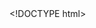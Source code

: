 <!DOCTYPE html>
<html lang="en">
	<head>
		<meta http-equiv="content-type" content="text/html; charset=utf-8" />
		<script type="text/javascript" src="/llab/loader.js"></script>
		<script type="text/javascript" src="/utilities/gifffer.min.js"></script>
        <script type="text/javascript">window.onload = function() {Gifffer();}</script>
        <link rel="stylesheet" type="text/css" href="/css/bjc-gifffer.css">
		<title>Unit 2 Lab 3: Making Decisions, Page 2---
title: "Combining Predicatessubtitle: "Unit , Lab , Page"
order:
---
        <div class="learn">On this page, you will combine predicates using Boolean functions to write on the stage in three colors.</div>
                
        ##Boolean Functions
        <p>
            At the very lowest level, computer circuitry is made of wires, and each wire is either on or off. So the only operations that can be performed at that lowest level are those that <em>operate on single-bit values</em> (just ones and zeros, that is, just ons and offs). These are called <em>logical (or Boolean) functions</em>. (They're predicates, because their range is Booleans, but these are special in that their <em>domain</em> is also Booleans.) There are three Boolean functions in the Operators palette:<br />
            <img class="indent" src="/img/prog/Booleans.png" alt="and, or, not blocks" title="and, or, not blocks" /><br />
            <div class="comment">AAP-2.F.5, AAP-2.F.1</div>
            Notice that both the blocks themselves and the input slots in the blocks are hexagonal. Boolean functions take Boolean values (<code>True</code> or <code>False</code>) as inputs and report a new Boolean value as output. When you use Boolean functions in a program, though, the inputs will usually be expressions such as <img src="/img/2-complexity/var=3.png" alt="variable = 3" title="variable = 3" />.
        </p>
        <div class="forYouToDo">
			<ol>
                <li>
                    Experiment with different input values in all three blocks, and take notes about the results you get. 
                    <div class="endnote">
                        <p>Instead of dragging a <code>true</code> or <code>false</code> block into the input slot of an <code>and</code>, <code>or</code>, or <code>not</code> block, you can click the empty input slot to control a <code>true</code>/<code>false</code> toggle: <img class="inline" src="/img/2-complexity/true-and-false.png" alt="(true) and (false)" title="(true) and (false)" /></p>
                    </div>
                </li>
            </ol>
        </div>
    
        <p>
            The <code>and</code> and <code>not</code> blocks work exactly the way you'd expect from the meanings of those words in English:
            <ul>
                <div class="comment">AAP-2.F.3</div>
                <li><img src="/img/2-complexity/true-and-true.png" alt="(true) and (true)" title="(true) and (true)" /> reports <code>true</code>, and any other combination of inputs reports <code>false</code>.</li>
                <div class="comment">AAP-2.F.2</div>
                <li><img src="/img/blocks/not.png" alt="not ()" title="not ()" /> reports the opposite of whichever input value you use.</li>
            </ul>
            <div class="comment">AAP-2.F.4</div>
            But <code>or</code> is a little different in computer science. In English, the word "or" has two different meanings:
            <ul>
                <li><strong>Either but not both:</strong> such as "Let's check whether it will be rainy or sunny tomorrow." In computer science, this is called <em>exclusive or</em> because one option excludes the other.</li>
                <li><strong>Either or both:</strong> such as "Ask your teacher if you have any questions or if you need help." This is called <em>inclusive or</em> because it's possible for both options to be included.</li>
            </ul>
        </p>

        <div class="forYouToDo">
			<ol start="2">
                <li>Experiment. Does the <img src="/img/blocks/or.png" alt="() or ()" title="() or ()" /> block implement <em>exclusive</em> or <em>inclusive</em> <code>or</code>?</li>
            </ol>
        </div>
        
        <div class="examFullWidth">
            <div class="comment">AAP-2.F.1</div>
            <div class="pseudop">The <img src="/img/blocks/and-full-size.png" alt="() and ()" title="() and ()" />, <img src="/img/blocks/or.png" alt="() or ()" title="() or ()" />, and <img src="/img/blocks/not.png" alt="not ()" title="not ()" /> blocks will appear as <pre class="inline">AND</pre>, <pre class="inline">OR</pre>, and <pre class="inline">NOT</pre> and will work exactly the same way as they do in Snap<em>!</em>.</div>
        </div>
        
        <div class="forYouToDo">
			<ol start="3">
                <li>Make the blocks <img class="inline" src="/img/blocks/less-than-or-equal.png" alt="less than or equal" title="less than or equal" />, <img class="inline" src="/img/blocks/greater-than-or-equal.png" alt="greater than or equal" title="greater than or equal" />, and <img class="inline" src="/img/2-complexity/not-equal.png" alt="() not equal ()" title="() not equal ()" />.
					(You can copy the characters &le;, &ge;, and &ne; from this page and paste them into the Snap<i>!</i> Make-a-block window.)
				</li>
                <li>
                    Build a predicate that tells whether an input is between two other inputs, and test it with several different cases.<br />
                    <div class="sidenote">You can decide whether <code>between?</code> will include the two boundary inputs or not.</div>
                    <img class="indent" src="/img/2-complexity/number-between-two-others(with-result-false).png" alt="is (3.8) between (3.9) and (4.7) ? reporting false" title="is (3.8) between (3.9) and (4.7) ? reporting false">
                    <img class="indent" src="/img/2-complexity/word-between-two-others(with-result-true).png" alt="is (apples) between (alphabet) and (azure) ? reporting true" title="is (apples) between (alphabet) and (azure) ? reporting true"> 
                    <div class="narrower">
                        ###<strong>Making a Predicate </strong>
                        <ul>
                            <li>
                            	Choose the hexagonal <em>predicate</em> shape.<br />
                    			
                                <img class="indent" src="/img/2-complexity/make-predicate.png" alt="Make a block dialog highlighting the predicate button" title="Make a block dialog highlighting the predicate button" />
                            </li>
                            <li>You must use the <img class="nopadtb" src="/img/blocks/report.png" alt="report()" title="report()" /> block to report the result of reporters (including predicates).</li>
                        </ul>
                    </div>
                    <!--<p><img class="indent" data-gifffer="/img/2-complexity/defining-even-predicate.gif" alt="defining a predicate block" title="defining a predicate block" /></p>-->
                </li>
                <li>
                    Use <code>between?</code> to create a script that lets you write on the stage in three colors (depending on the height on the stage), using your mouse.<br />
                    <div class="endnote">
                        <a href="#hint-three-colors" data-bs-toggle="collapse" title="Click for an example of writing on the stage in three colors.">Click for an example of writing on the stage in three colors.</a>
                        <div id="hint-three-colors" class="collapse">
                            <img class="indent" data-gifffer="/img/2-complexity/U2ImageVideoAddendum_img/tri-color-bjc.gif" alt="using the mouse to write in three colors on the stage" title="using the mouse to write in three colors on the stage" />
                        </div>
                    </div>
                </li>
                <li>
                	<div class="comment">AAP-2.E part b</div>
                    <!-- Question 6 -->
                    <div class="assessment-data" type="multiplechoice" identifier="What's equivalent to num less than or equal to 23?"
                        hasinlinefeedback="true" maxchoices="2" responseIdentifier="ri1" shuffle="false">
                        <div class="prompt">
                            There's no built in ≤ block in Snap<em>!</em>.  Suppose we wanted to build one. Which <em><strong>two</strong></em> of the following Boolean expressions are equivalent to the expression <img class="inline" src="/img/2-complexity/num-le-23.png" alt="num less than or equal to 23 predicate" title="num less than or equal to 23 predicate" />?
                        </div>
                        <div class="choice" identifier="c1">
                            <div class="text"><img class="inline" src="/img/2-complexity/num-le-23-opt-1.png" alt="(num < 23) and (num = 23)" title="(num < 23) and (num = 23)" /></div>
                            <div class="feedback">
                                Can <var>num</var> be both less than 23 and equal to 23 at the same time?
                            </div>
                        </div>
                        <div class="choice" identifier="c2">
                            <div class="text"><img class="inline" src="/img/2-complexity/num-le-23-opt-2.png" alt="(num < 23) or (num = 23)" title="(num < 23) or (num = 23)" /></div>
                            <div class="feedback">
                                Correct! This picture shows an expression that will report <code>true</code> if <var>num</var> is less than or equal to 23.
                            </div>
                        </div>
                        <div class="choice" identifier="c3">
                            <div class="text"><img class="inline" src="/img/2-complexity/num-le-23-opt-3.png" alt="not (num > 23)" title="not (num > 23)" /></div>
                            <div class="feedback">
                                Correct! If <var>num</var> is <strong>not</strong> greater than 23, then it is either less than 23 or equal to 23.
                            </div>
                        </div>
                        <div class="choice" identifier="c4">
                            <div class="text"><img class="inline" src="/img/2-complexity/num-le-23-opt-4.png" alt="not (num > 22)" title="not (num > 22)" /></div>
                            <div class="feedback">
                                Imagine that the value of <var>num</var> is 22.5. Will this expression and the expression given in the question report the same response?
                            </div>
                        </div>
                        <div class="responseDeclaration" identifier="ri1">
                            <div class="correctResponse" identifier="c2"></div>
                            <div class="correctResponse" identifier="c3"></div>
                        </div>
                    </div>
                </li>
                <li>
                	<div class="comment">AAP-2.F part b</div>
                    <!-- Question 2 -->
                    <div class="assessment-data" type="multiplechoice" identifier="Which expression will report TRUE?"
                        hasinlinefeedback="true" maxchoices="1" responseIdentifier="ri2" shuffle="false">
                        <div class="prompt">
                            Which of the following expressions will report <code>true</code>?
                            <ol style="list-style:upper-roman;">
                            	<li><img class="inline" src="/img/6-computers/boolean-quiz-a.png" alt="(T and F) and (not (T and F))" title="(T and F) and (not (T and F))" /></li>
                            	<li><img class="inline" src="/img/6-computers/boolean-quiz-b.png" alt="(not (T or F)) or (T or F)" title="(not (T or F)) or (T or F)" /></li>
                            </ol>
                        </div>
                        <div class="choice" identifier="c1">
                            <div class="text">I only</div>
                            <div class="feedback"></div>
                        </div>
                        <div class="choice" identifier="c2">
                            <div class="text">II only</div>
                            <div class="feedback"></div>
                        </div>
                        <div class="choice" identifier="c3">
                            <div class="text">I and II</div>
                            <div class="feedback"></div>
                        </div>
                        <div class="choice" identifier="c4">
                            <div class="text">Neither I nor II</div>
                            <div class="feedback"></div>
                        </div>
                        <div class="responseDeclaration" identifier="ri2">
                            <div class="correctResponse" identifier="c2"></div>
                        </div>
                    </div>
                </li>
            </ol>
        </div>
        
		<div class="takeItFurther">
            <div class="todo">
                <div class="comment">Brian, OK, I went a little over the top here, but some teachers might like to dig in too. Please review this table carefully; it would be easy to get something wrong. --MF, 1/14/20</div>
                TG (for answer key): i) The <code>and</code> function can be represented as TFFF; ii-v) Answers will vary for parts ii and iii. The following table lists the 16 (part iv) possible two-input Boolean operators and their usefulness. The goal is for students to <em>think about usefulness</em>&mdash;not for them to accurately categorize each of the functions or even to learn the logic of each one. Unless you have a background in logic or computer science, even you (as teacher with the answer key) are likely to find some of these take a bit of thinking to wrap your mind around.
                <table class="bordered standard" summary="table showing the 16 two-input Boolean operators and remarking on their usefulness">
                    <tr>
                        <th scope="col">&nbsp;</th>
                        <th scope="col">Useful?</th>
                        <th scope="col">Why?</th>
                    </tr>
                    <tr>
                        <th scope="col">TTTT</th>
                        <td>no</td>
                        <td>always reports <code>true</code></td>
                    </tr>
                    <tr>
                        <th scope="col">TTTF</th>
                        <td>yes</td>
                        <td>equivalent to <code>or</code></td>
                    </tr>
                    <tr>
                        <th scope="col">TTFT</th>
                        <td>yes</td>
                        <td>equivalent to <a href="https://en.wikipedia.org/wiki/Converse_implication" title="converse implication" target="_blank">converse implication</a> (false only when the first input is false but the second input is true; the second input being true implies the first input must be true)</td>
                    </tr>
                    <tr>
                        <th scope="col">TTFF</th>
                        <td>no</td>
                        <td>reports the value of the first input regardless of the second input, so you could just use the first input as the predicate instead of building this predicate function</td>
                    </tr>
                    <tr>
                        <th scope="col">TFTT</th>
                        <td>yes</td>
                        <td>equivalent to <a href="https://en.wikipedia.org/wiki/Material_conditional" title="implication" target="_blank">implication</a> (false only when the first input is true but the second input is false; the first input being true implies the second input must be true)</td>
                    </tr>
                    <tr>
                        <th scope="col">TFTF</th>
                        <td>no</td>
                        <td>reports the value of the second input regardless of the first input, so you could just use the second input as the predicate instead of building this predicate function</td>
                    </tr>
                    <tr>
                        <th scope="col">TFFT</th>
                        <td>yes</td>
                        <td>checks whether two inputs are the same (equivalent to <code>=</code> and to <a href="https://en.wikipedia.org/wiki/XNOR_gate" title="XNOR" target="_blank">XNOR</a>, exclusive NOT OR)</td>
                    </tr>
                    <tr>
                        <th scope="col">TFFF</th>
                        <td>yes</td>
                        <td>equivalent to <code>and</code></td>
                    </tr>
                    <tr>
                        <th scope="col">FTTT</th>
                        <td>yes</td>
                        <td>equivalent to <a href="https://en.wikipedia.org/wiki/NAND_gate" title="NAND" target="_blank">NAND</a> (that is, <code>not (and)</code>)</td>
                    </tr>
                    <tr>
                        <th scope="col">FTTF</th>
                        <td>yes</td>
                        <td>checks whether two inputs are the different (equivalent to <code>not(=)</code> and to <a href="https://en.wikipedia.org/wiki/XOR_gate" title="XOR" target="_blank">XOR</a>, exclusive OR)</td>
                    </tr>
                    <tr>
                        <th scope="col">FTFT</th>
                        <td>no</td>
                        <td>reports the value of the opposite of the second input regardless of the first input, so you could just use the opposite of the second input as the predicate instead of building this predicate function</td>
                    </tr>
                    <tr>
                        <th scope="col">FTFF</th>
                        <td>yes</td>
                        <td>equivalent to <a href="https://en.wikipedia.org/wiki/Material_nonimplication" title="nonimplication" target="_blank">nonimplication</a> (true only when the first input is true but the second input is false; the first input being true implies the second input must be false)</td>
                    </tr>
                    <tr>
                        <th scope="col">FFTT</th>
                        <td>no</td>
                        <td>reports the value of the opposite of the first input regardless of the second input, so you could just use the opposite of the first input as the predicate instead of building this predicate function</td>
                    </tr>
                    <tr>
                        <th scope="col">FFTF</th>
                        <td>yes</td>
                        <td>equivalent to <a href="https://en.wikipedia.org/wiki/Converse_nonimplication" title="converse nonimplication" target="_blank">converse nonimplication</a> (true only when the first input is false but the second input is true; the second input being true implies the first input must be false)</td>
                    </tr>
                    <tr>
                        <th scope="col">FFFT</th>
                        <td>yes</td>
                        <td>equivalent to <a href="https://en.wikipedia.org/wiki/NOR_gate" title="NOR" target="_blank">NOR</a> (that is, <code>not(or)</code>)</td>
                    </tr>
                    <tr>
                        <th scope="col">FFFF</th>
                        <td>no</td>
                        <td>always reports <code>false</code></td>
                    </tr>
                </table>
                vi) There are 256 three-input Boolean operators because there are eight combinations of inputs for a three-input Boolean operator and each of those combinations could report one of two values (T or F): <span class="katex">2^8=256</span>. (For comparison, there are 16 two-input Boolean operators because there are four combinations of inputs for a two-input operator and each can report one of two values (T or F): <span class="katex">2^4=16</span>.)
            </div>
            <ol type="A">
                <li>
                    Because there are only two Boolean values (<code>true</code> and <code>false</code>), there are only four combinations of inputs for a two-input Boolean operator. Here are the four combinations shown with the <code>or</code> operator:<br />
                    <img class="indent" src="/img/2-complexity/or-t-t.png" alt="or (true) (true)"><br />
                    <img class="indent" src="/img/2-complexity/or-t-f.png" alt="or (true) (false)"><br />
                    <img class="indent" src="/img/2-complexity/or-f-t.png" alt="or (false) (true)"><br />
                    <img class="indent" src="/img/2-complexity/or-f-f.png" alt="or (false) (false)">
                    <ol style="list-style-type: lower-roman">
                        <li>With <code>or</code>, the four combinations report <code>true</code>, <code>true</code>, <code>true</code>, and <code>false</code> in that order. (Check for yourself that this is true.) So, you can represent the <code>or</code> function as TTTF  (using T and F as abbreviations for <code>true</code> and <code>false</code>). What are the four letters for the <code>and</code> function? (Assume the same ordering of the inputs: TT, TF, FT, and FF as shown above with <code>or</code>.) </li>
                        <li>
                            Make up another set of four letters (such as TFTF), and build a predicate function with that behavior. Describe how the function behaves. 
                            <div class="endnote">
                                <a href="#hint-TFTF" data-bs-toggle="collapse" title="Click to see an example showing and describing the behavior of TFTF.">Click to see an example showing and describing the behavior of TFTF.</a>
                                <div id="hint-TFTF" class="collapse">
                                    <img class="indent" src="/img/2-complexity/TFTF-TT-reporting.png" alt="(true) TFTF (true) reporting true" title="(true) TFTF (true) reporting true" /><br />
                                    <img class="indent" src="/img/2-complexity/TFTF-TF-reporting.png" alt="(true) TFTF (false) reporting true" title="(true) TFTF (false) reporting true" /><br />
                                    <img class="indent" src="/img/2-complexity/TFTF-FT-reporting.png" alt="(false) TFTF (true) reporting true" title="(false) TFTF (true) reporting true" /><br />
                                    <img class="indent" src="/img/2-complexity/TFTF-FF-reporting.png" alt="(false) TFTF (false) reporting false" title="(false) TFTF (false) reporting false" />
                                    The TFTF function reports true whenever the second input is true no matter what the first input is. It's not a useful function because you could just use the second input as the predicate instead of building this predicate function.
                                </div>
                            </div>
                        </li>
                        <li>Do the same thing with another set of four letters.</li>
                        <li>How many possible two-input Boolean operators are there?</li>
                        <li><img class="inline" src="/img/icons/talk-with-your-partner.png" alt="Talk with Your Partner" title="Talk with Your Partner" />Obviously, TTTF (the <code>or</code> function) is useful, but TTTT is not useful (why not?). Which of the possible two-input Boolean operators do you think would be useful? Discuss why.</li>
                        <li>How many <em>three-</em>input Boolean operators are there?</li>
                    </ol>
                </li>
            </ol>
        </div>


